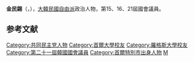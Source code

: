 {{Infobox politician
| name        = 金民錫
| native_name = 김민석
| image       = 
| caption     = 
| birth_date = {{Birth date and age|1964|5|29}}
| birth_place = {{ROK-1963}}[[首爾特別市|首爾特別市]][[永登浦區|永登浦區]]{{tsl|ko|신길동 (서울)|新吉洞}}
| residence = {{KOR}}[[首尔|首尔]][[永登浦區|永登浦區]]
| nationality   = {{ROK}}
| party         = {{MPK}}
| other_names = 
| alma_mater = [[首爾大學|首爾大學]]、[[羅格斯大學|羅格斯大學]]

| office = {{flagicon|South Korea}} 第15-16、21屆[[韓國國會|韓國國會]]議員
| term_start = 2020年5月31日
| term_end   = 
| constituency = [[首爾特別市|首爾特別市]][[永登浦區|永登浦區]]乙
| predecessor = {{tsl|ko|신경민|辛京珉}}
| successor  = 
| term_start1 = 1996年5月30日
| term_end1   = 2002年5月25日
| constituency1 = [[首爾特別市|首爾特別市]][[永登浦區|永登浦區]]乙
| predecessor1 = {{tsl|ko|나웅배|羅雄培}}
| successor1  = [[權寧世|權寧世]]

}}
'''金民錫'''（{{kor|김민석|金民錫|Kim Min-seok}}，{{bd|1964年|5月29日}}），[[大韓民國|大韓民國]][[自由派|自由派]]政治人物，第15、16、21屆國會議員。

== 参考文献 ==
<references />

{{DEFAULTSORT:Kim Min-seok}}
[[Category:共同民主党人物|Category:共同民主党人物]]
[[Category:首爾大學校友|Category:首爾大學校友]]
[[Category:羅格斯大學校友|Category:羅格斯大學校友]]
[[Category:第二十一屆韓國國會議員|Category:第二十一屆韓國國會議員]]
[[Category:首爾特別市出身人物|Category:首爾特別市出身人物]]
[[Category:金姓|M]]